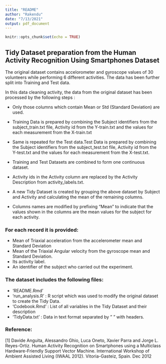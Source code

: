 ```yaml
---
title: "README"
author: "Rakendu"
date: "7/13/2021"
output: pdf_document
---
```


```r
knitr::opts_chunk$set(echo = TRUE)
```

## Tidy Dataset preparation from the Human Activity Recognition Using Smartphones Dataset

The original dataset contains accelorometer and gyroscope values of 30 volunteers while performing 6 different activities. The data has been further split into Training and Test data.

In this data cleaning activity, the data from the original dataset has been processed by the following steps :

- Only those columns which contain Mean or Std (Standard Deviation) are used.

- Training Data is prepared by combining the Subject identifiers from the subject_train.txt file, Activity id from the Y-train.txt and the values for each measurement from the X-train.txt

- Same is repeated for the Test data.Test Data is prepared by combining the Subject identifiers from the subject_test.txt file, Activity id from the Y-test.txt and the values for each measurement from the X-test.txt.

- Training and Test Datasets are combined to form one continuous dataset.

- Activity ids in the Activity column are replaced by the Activity Description from activity_labels.txt.

- A new Tidy Dataset is created by grouping the above dataset by Subject and Activity and calculating the mean of the remaining columns.

- Columns names are modified by prefixing "Mean" to indicate that the values shown in the columns are the mean values for the subject for each activity.

### For each record it is provided:
- Mean of Triaxial acceleration from the accelerometer mean and Standard Deviation
- Mean of the Triaxial Angular velocity from the gyroscope mean and Standard Deviation. 
- Its activity label. 
- An identifier of the subject who carried out the experiment.

### The dataset includes the following files:
- 'README.Rmd'
- 'run_analysis.R' : R script which was used to modify the original dataset to create the Tidy Data.
- 'Codebook.Rmd' : List of all variables in the Tidy Dataset and their description
- 'TidyData.txt' : Data in text format separated by " " with headers.

### Reference:
[1] Davide Anguita, Alessandro Ghio, Luca Oneto, Xavier Parra and Jorge L. Reyes-Ortiz. Human Activity Recognition on Smartphones using a Multiclass Hardware-Friendly Support Vector Machine. International Workshop of Ambient Assisted Living (IWAAL 2012). Vitoria-Gasteiz, Spain. Dec 2012
